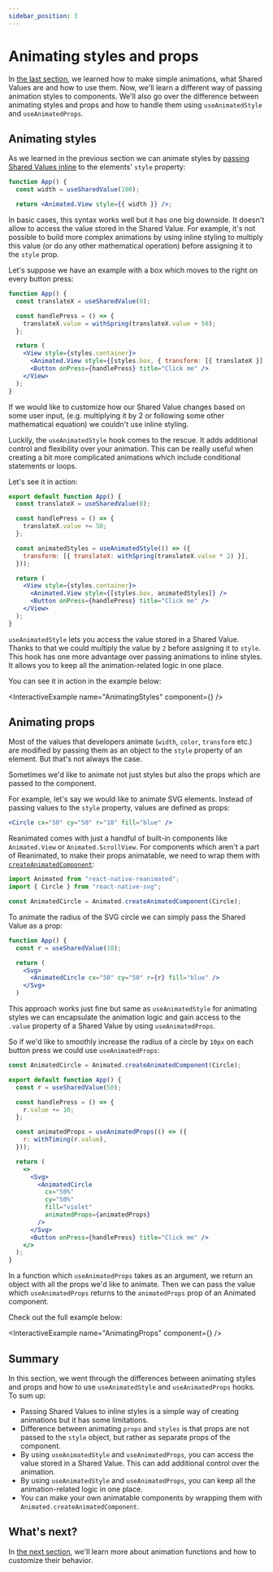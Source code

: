 ```yaml
---
sidebar_position: 3
---
```



# Animating styles and props

In [the last section](/docs/fundamentals/your-first-animation), we learned how to make simple animations, what Shared Values are and how to use them. Now, we'll learn a different way of passing animation styles to components. We'll also go over the difference between animating styles and props and how to handle them using `useAnimatedStyle` and `useAnimatedProps`.

## Animating styles

As we learned in the previous section we can animate styles by [passing Shared Values inline](/docs/fundamentals/glossary#animations-in-inline-styling) to the elements' `style` property:

```jsx
function App() {
  const width = useSharedValue(100);

  return <Animated.View style={{ width }} />;
```

In basic cases, this syntax works well but it has one big downside. It doesn't allow to access the value stored in the Shared Value. For example, it's not possible to build more complex animations by using inline styling to multiply this value (or do any other mathematical operation) before assigning it to the `style` prop.

Let's suppose we have an example with a box which moves to the right on every button press:

```jsx {5,10}
function App() {
  const translateX = useSharedValue(0);

  const handlePress = () => {
    translateX.value = withSpring(translateX.value + 50);
  };

  return (
    <View style={styles.container}>
      <Animated.View style={[styles.box, { transform: [{ translateX }] }]} />
      <Button onPress={handlePress} title="Click me" />
    </View>
  );
}
```

If we would like to customize how our Shared Value changes based on some user input, (e.g. multiplying it by 2 or following some other mathematical equation) we couldn't use inline styling.

Luckily, the `useAnimatedStyle` hook comes to the rescue. It adds additional control and flexibility over your animation. This can be really useful when creating a bit more complicated animations which include conditional statements or loops.

Let's see it in action:

```jsx {8-10,14}
export default function App() {
  const translateX = useSharedValue(0);

  const handlePress = () => {
    translateX.value += 50;
  };

  const animatedStyles = useAnimatedStyle(() => ({
    transform: [{ translateX: withSpring(translateX.value * 2) }],
  }));

  return (
    <View style={styles.container}>
      <Animated.View style={[styles.box, animatedStyles]} />
      <Button onPress={handlePress} title="Click me" />
    </View>
  );
}
```

`useAnimatedStyle` lets you access the value stored in a Shared Value. Thanks to that we could multiply the value by `2` before assigning it to `style`. This hook has one more advantage over passing animations to inline styles. It allows you to keep all the animation-related logic in one place.

You can see it in action in the example below:

<InteractiveExample name="AnimatingStyles" component={<AnimatingStyles />} />

## Animating props

Most of the values that developers animate (`width`, `color`, `transform` etc.) are modified by passing them as an object to the `style` property of an element. But that's not always the case.

Sometimes we'd like to animate not just styles but also the props which are passed to the component.

For example, let's say we would like to animate SVG elements. Instead of passing values to the `style` property, values are defined as props:

```jsx
<Circle cx="50" cy="50" r="10" fill="blue" />
```

Reanimated comes with just a handful of built-in components like `Animated.View` or `Animated.ScrollView`. For components which aren't a part of Reanimated, to make their props animatable, we need to wrap them with [`createAnimatedComponent`](/docs/core/createAnimatedComponent):

```jsx
import Animated from "react-native-reanimated";
import { Circle } from "react-native-svg";

const AnimatedCircle = Animated.createAnimatedComponent(Circle);
```

To animate the radius of the SVG circle we can simply pass the Shared Value as a prop:

```jsx {6}
function App() {
  const r = useSharedValue(10);

  return (
    <Svg>
      <AnimatedCircle cx="50" cy="50" r={r} fill="blue" />
    </Svg>
  )
```

This approach works just fine but same as `useAnimatedStyle` for animating styles we can encapsulate the animation logic and gain access to the `.value` property of a Shared Value by using `useAnimatedProps`.

So if we'd like to smoothly increase the radius of a circle by `10px` on each button press we could use `useAnimatedProps`:

```jsx {10-12,21}
const AnimatedCircle = Animated.createAnimatedComponent(Circle);

export default function App() {
  const r = useSharedValue(50);

  const handlePress = () => {
    r.value += 10;
  };

  const animatedProps = useAnimatedProps(() => ({
    r: withTiming(r.value),
  }));

  return (
    <>
      <Svg>
        <AnimatedCircle
          cx="50%"
          cy="50%"
          fill="violet"
          animatedProps={animatedProps}
        />
      </Svg>
      <Button onPress={handlePress} title="Click me" />
    </>
  );
}
```

In a function which `useAnimatedProps` takes as an argument, we return an object with all the props we'd like to animate. Then we can pass the value which `useAnimatedProps` returns to the `animatedProps` prop of an Animated component.

Check out the full example below:

<InteractiveExample name="AnimatingProps" component={<AnimatingProps />} />

## Summary

In this section, we went through the differences between animating styles and props and how to use `useAnimatedStyle` and `useAnimatedProps` hooks. To sum up:

- Passing Shared Values to inline styles is a simple way of creating animations but it has some limitations.
- Difference between animating `props` and `styles` is that props are not passed to the `style` object, but rather as separate props of the component.
- By using `useAnimatedStyle` and `useAnimatedProps`, you can access the value stored in a Shared Value. This can add additional control over the animation.
- By using `useAnimatedStyle` and `useAnimatedProps`, you can keep all the animation-related logic in one place.
- You can make your own animatable components by wrapping them with `Animated.createAnimatedComponent`.

## What's next?

In [the next section](/docs/fundamentals/customizing-animation), we'll learn more about animation functions and how to customize their behavior.
